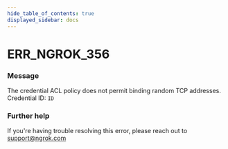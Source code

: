 ```yaml
---
hide_table_of_contents: true
displayed_sidebar: docs
---
```



# ERR_NGROK_356

### Message
The credential ACL policy does not permit binding random TCP addresses.
Credential ID: `ID`

<ErrorDetails error='err_ngrok_356' />


### Further help
If you're having trouble resolving this error, please reach out to [support@ngrok.com](mailto:support@ngrok.com?subject=Help%20with%20ERR_NGROK_356)

